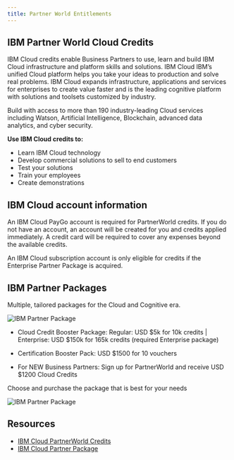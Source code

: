 ```yaml
---
title: Partner World Entitlements
---
```



<PageDescription>

</PageDescription>

## IBM Partner World Cloud Credits

IBM Cloud credits enable Business Partners to use, learn and build IBM Cloud infrastructure and platform skills and solutions. IBM Cloud IBM’s unified Cloud platform helps you take your ideas to production and solve real problems. IBM Cloud expands infrastructure, applications and services for enterprises to create value faster and is the leading cognitive platform with solutions and toolsets customized by industry. 

Build with access to more than 190 industry-leading Cloud services including Watson, Artificial Intelligence, Blockchain, advanced data analytics, and cyber security.

**Use IBM Cloud credits to:**

- Learn IBM Cloud technology
- Develop commercial solutions to sell to end customers
- Test your solutions
- Train your employees
- Create demonstrations

## IBM Cloud account information
An IBM Cloud PayGo account is required for PartnerWorld credits.  If you do not have an account, an account will be created for you and credits applied immediately.  A credit card will be required to cover any expenses beyond the available credits. 

An  IBM Cloud subscription account is only eligible for credits if the Enterprise Partner Package is acquired. 

## IBM Partner Packages

Multiple, tailored packages for the Cloud and Cognitive era. 

![IBM Partner Package](images/PWPackage.png)

- Cloud Credit Booster Package: Regular: USD $5k for 10k credits | Enterprise: USD $150k for 165k credits (required Enterprise package)

- Certification Booster Pack: USD $1500 for 10 vouchers

- For NEW Business Partners: Sign up for PartnerWorld and receive USD $1200 Cloud Credits

Choose and purchase the package that is best for your needs

![IBM Partner Package](images/PackageList.png)

## Resources

- [IBM Cloud PartnerWorld Credits](https://www.ibm.com/partnerworld/program/benefits/cloud-credits)
- [IBM Cloud Partner Package](https://www.ibm.com/partnerworld/program/benefits/partner-package)
